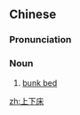 ==Chinese==
{{zh-forms}}

===Pronunciation===
{{zh-pron
|m=shàngxiàchuáng
|c=soeng6 haa6 cong4
|cat=n
}}

===Noun===
{{zh-noun}}

# [[bunk bed]]

[[zh:上下床]]